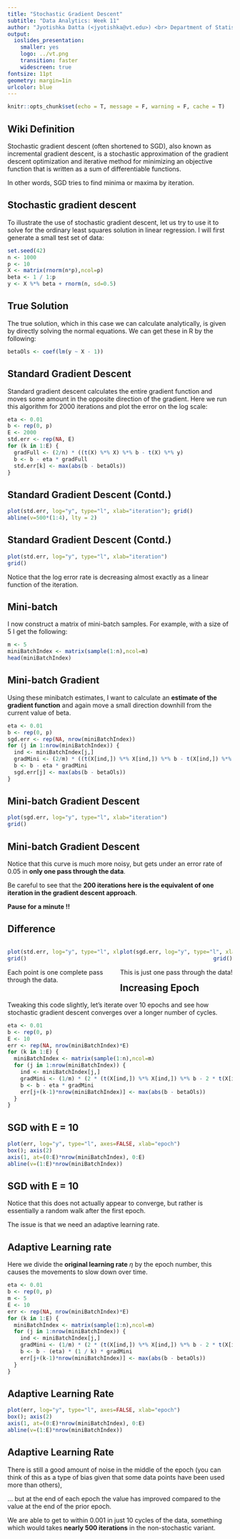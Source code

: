 ```yaml
---
title: "Stochastic Gradient Descent"
subtitle: "Data Analytics: Week 11"
author: "Jyotishka Datta (<jyotishka@vt.edu>) <br> Department of Statistics, Virginia Tech"
output: 
  ioslides_presentation:
    smaller: yes
    logo: ../vt.png
    transition: faster
    widescreen: true
fontsize: 11pt
geometry: margin=1in
urlcolor: blue
---
```


<style>
.column-left{
  float: left;
  width: 50%;
  text-align: left;
}
.column-right{
  float: right;
  width: 50%;
  text-align: right;
}
</style>

```r
knitr::opts_chunk$set(echo = T, message = F, warning = F, cache = T)
```

## Wiki Definition 

Stochastic gradient descent (often shortened to SGD), also known as incremental gradient descent, is a stochastic approximation of the gradient descent optimization and iterative method for minimizing an objective function that is written as a sum of differentiable functions. 

In other words, SGD tries to find minima or maxima by iteration.

## Stochastic gradient descent

To illustrate the use of stochastic gradient descent, let us try
to use it to solve for the ordinary least squares solution in
linear regression. I will first generate a small test set of data:

```r
set.seed(42)
n <- 1000
p <- 10
X <- matrix(rnorm(n*p),ncol=p)
beta <- 1 / 1:p
y <- X %*% beta + rnorm(n, sd=0.5)
```

## True Solution 

The true solution, which in this case we can calculate analytically,
is given by directly solving the normal equations. We can get these
in R by the following:

```r
betaOls <- coef(lm(y ~ X - 1))
```


## Standard Gradient Descent 

Standard gradient descent calculates the entire gradient function and
moves some amount in the opposite direction of the gradient. Here we run this
algorithm for 2000 iterations and plot the error on the log scale:

```r
eta <- 0.01
b <- rep(0, p)
E <- 2000
std.err <- rep(NA, E)
for (k in 1:E) {
  gradFull <- (2/n) * ((t(X) %*% X) %*% b - t(X) %*% y)
  b <- b - eta * gradFull
  std.err[k] <- max(abs(b - betaOls))
}
```


## Standard Gradient Descent (Contd.)

```r
plot(std.err, log="y", type="l", xlab="iteration"); grid()
abline(v=500*(1:4), lty = 2)
```


## Standard Gradient Descent (Contd.)

```r
plot(std.err, log="y", type="l", xlab="iteration")
grid()
```

Notice that the log error rate is decreasing almost exactly as a linear
function of the iteration.

## Mini-batch 

I now construct a matrix of mini-batch samples. For example, with
a size of 5 I get the following:

```r
m <- 5
miniBatchIndex <- matrix(sample(1:n),ncol=m)
head(miniBatchIndex)
```

## Mini-batch Gradient 

Using these minibatch estimates, I want to calculate an **estimate of the
gradient function** and again move a small direction downhill from the
current value of beta.

```r
eta <- 0.01
b <- rep(0, p)
sgd.err <- rep(NA, nrow(miniBatchIndex))
for (j in 1:nrow(miniBatchIndex)) {
  ind <- miniBatchIndex[j,]
  gradMini <- (2/m) * ((t(X[ind,]) %*% X[ind,]) %*% b - t(X[ind,]) %*% y[ind])
  b <- b - eta * gradMini
  sgd.err[j] <- max(abs(b - betaOls))
}
```


## Mini-batch Gradient Descent 

```r
plot(sgd.err, log="y", type="l", xlab="iteration")
grid()
```

## Mini-batch Gradient Descent 


Notice that this curve is much more noisy, but gets under an error rate of 0.05
in **only one pass through the data**. 

Be careful to see that the **200 iterations here is the equivalent of one iteration in the gradient descent approach**.


**Pause for a minute !!** 


## Difference 

<div class="column-left">

```r
plot(std.err, log="y", type="l", xlab="iteration", main = "Standard Gradient Descent")
grid()
```

Each point is one complete pass through the data.
</div>

<div class="column-right">

```r
plot(sgd.err, log="y", type="l", xlab="iteration (M)", main = "Mini-batch Gradient Descent")
grid()
```

This is just one pass through the data! 

</div>



## Increasing Epoch 

Tweaking this code slightly, let's iterate over 10 epochs and see how stochastic
gradient descent converges over a longer number of cycles.

```r
eta <- 0.01
b <- rep(0, p)
E <- 10
err <- rep(NA, nrow(miniBatchIndex)*E)
for (k in 1:E) {
  miniBatchIndex <- matrix(sample(1:n),ncol=m)
  for (j in 1:nrow(miniBatchIndex)) {
    ind <- miniBatchIndex[j,]
    gradMini <- (1/m) * (2 * (t(X[ind,]) %*% X[ind,]) %*% b - 2 * t(X[ind,]) %*% y[ind])
    b <- b - eta * gradMini
    err[j+(k-1)*nrow(miniBatchIndex)] <- max(abs(b - betaOls))
  }
}
```



## SGD with E = 10 


```r
plot(err, log="y", type="l", axes=FALSE, xlab="epoch")
box(); axis(2)
axis(1, at=(0:E)*nrow(miniBatchIndex), 0:E)
abline(v=(1:E)*nrow(miniBatchIndex))
```


## SGD with E = 10 

Notice that this does not actually appear to converge, but rather is essentially a random walk after the first epoch. 

The issue is that we need an adaptive learning rate. 

## Adaptive Learning rate

Here we divide the **original learning rate** $\eta$ by the epoch number, this causes the movements to slow down over time.

```r
eta <- 0.01
b <- rep(0, p)
m <- 5
E <- 10
err <- rep(NA, nrow(miniBatchIndex)*E)
for (k in 1:E) {
  miniBatchIndex <- matrix(sample(1:n),ncol=m)
  for (j in 1:nrow(miniBatchIndex)) {
    ind <- miniBatchIndex[j,]
    gradMini <- (1/m) * (2 * (t(X[ind,]) %*% X[ind,]) %*% b - 2 * t(X[ind,]) %*% y[ind])
    b <- b - (eta) * (1 / k) * gradMini
    err[j+(k-1)*nrow(miniBatchIndex)] <- max(abs(b - betaOls))
  }
}
```



## Adaptive Learning Rate 

```R
plot(err, log="y", type="l", axes=FALSE, xlab="epoch")
box(); axis(2)
axis(1, at=(0:E)*nrow(miniBatchIndex), 0:E)
abline(v=(1:E)*nrow(miniBatchIndex))
```


## Adaptive Learning Rate 


There is still a good amount of noise in the middle of the epoch (you can think of this as a type of bias given that some data points have been used more than others), 

... but at the end of each epoch the value has improved compared to the value at the end of the prior epoch. 

We are able to get to within 0.001 in just 10 cycles of the data, something
which would takes **nearly 500 iterations** in the non-stochastic variant.




